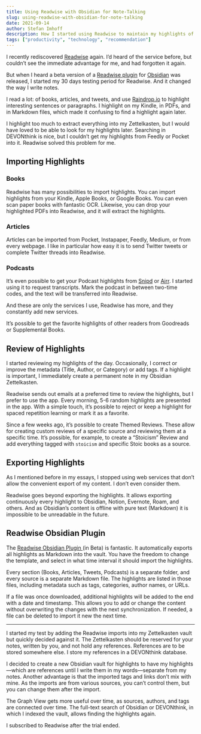 ```yaml
---
title: Using Readwise with Obsidian for Note-Talking
slug: using-readwise-with-obsidian-for-note-talking
date: 2021-09-14
author: Stefan Imhoff
description: How I started using Readwise to maintain my highlights of various tools for note-taking
tags: ["productivity", "technology", "recommendation"]
---
```


I recently rediscovered [Readwise](https://readwise.io/i/stefan805) again. I’d heard of the service before, but couldn’t see the immediate advantage for me, and had forgotten it again.

But when I heard a beta version of a [Readwise plugin](https://github.com/readwiseio/obsidian-readwise) for [Obsidian](https://obsidian.md/) was released, I started my 30 days testing period for Readwise. And it changed the way I write notes.

I read a lot: of books, articles, and tweets, and use [Raindrop.io](https://raindrop.io/) to highlight interesting sentences or paragraphs. I highlight on my Kindle, in PDFs, and in Markdown files, which made it confusing to find a highlight again later.

I highlight too much to extract everything into my Zettelkasten, but I would have loved to be able to look for my highlights later. Searching in DEVONthink is nice, but I couldn’t get my highlights from Feedly or Pocket into it. Readwise solved this problem for me.

## Importing Highlights

### Books

Readwise has many possibilities to import highlights. You can import highlights from your Kindle, Apple Books, or Google Books. You can even scan paper books with fantastic OCR. Likewise, you can drop your highlighted PDFs into Readwise, and it will extract the highlights.

### Articles

Articles can be imported from Pocket, Instapaper, Feedly, Medium, or from every webpage. I like in particular how easy it is to send Twitter tweets or complete Twitter threads into Readwise.

### Podcasts

It’s even possible to get your Podcast highlights from [Snipd](https://www.snipd.com/) or [Airr](https://www.airr.io/). I started using it to request transcripts. Mark the podcast in between two-time codes, and the text will be transferred into Readwise.

And these are only the services I use, Readwise has more, and they constantly add new services.

It’s possible to get the favorite highlights of other readers from Goodreads or Supplemental Books.

## Review of Highlights

I started reviewing my highlights of the day. Occasionally, I correct or improve the metadata (Title, Author, or Category) or add tags. If a highlight is important, I immediately create a permanent note in my Obsidian Zettelkasten.

Readwise sends out emails at a preferred time to review the highlights, but I prefer to use the app. Every morning, 5-6 random highlights are presented in the app. With a simple touch, it’s possible to reject or keep a highlight for spaced repetition learning or mark it as a favorite.

Since a few weeks ago, it’s possible to create Themed Reviews. These allow for creating custom reviews of a specific source and reviewing them at a specific time. It’s possible, for example, to create a “Stoicism” Review and add everything tagged with `stoicism` and specific Stoic books as a source.

## Exporting Highlights

As I mentioned before in my essays, I stopped using web services that don’t allow the convenient export of my content. I don’t even consider them.

Readwise goes beyond exporting the highlights. It allows exporting continuously every highlight to Obsidian, Notion, Evernote, Roam, and others. And as Obsidian’s content is offline with pure text (Markdown) it is impossible to be unreadable in the future.

## Readwise Obsidian Plugin

The [Readwise Obsidian Plugin ](https://github.com/readwiseio/obsidian-readwise) (in Beta) is fantastic. It automatically exports all highlights as Markdown into the vault. You have the freedom to change the template, and select in what time interval it should import the highlights.

Every section (Books, Articles, Tweets, Podcasts) is a separate folder, and every source is a separate Markdown file. The highlights are listed in those files, including metadata such as tags, categories, author names, or URLs.

If a file was once downloaded, additional highlights will be added to the end with a date and timestamp. This allows you to add or change the content without overwriting the changes with the next synchronization. If needed, a file can be deleted to import it new the next time.

---

I started my test by adding the Readwise imports into my Zettelkasten vault but quickly decided against it. The Zettelkasten should be reserved for your notes, written by you, and not hold any references. References are to be stored somewhere else. I store my references in a DEVONthink database.

I decided to create a new Obsidian vault for highlights to have my highlights—which are references until I write them in my words—separate from my notes. Another advantage is that the imported tags and links don’t mix with mine. As the imports are from various sources, you can’t control them, but you can change them after the import.

The Graph View gets more useful over time, as sources, authors, and tags are connected over time. The full-text search of Obsidian or DEVONthink, in which I indexed the vault, allows finding the highlights again.

I subscribed to Readwise after the trial ended.
